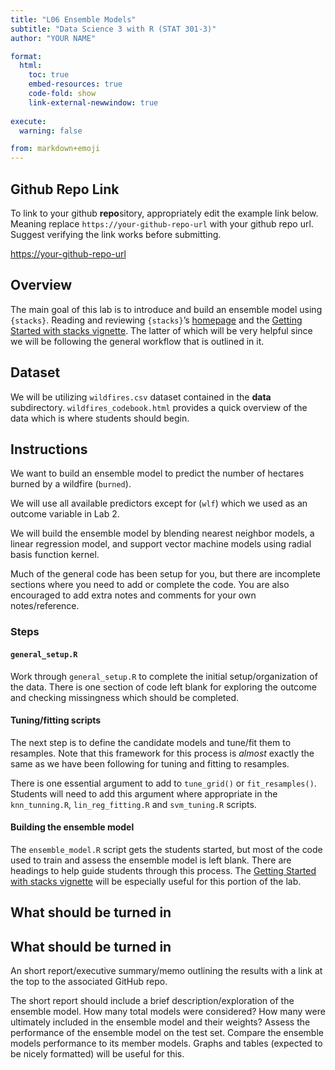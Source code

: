 ```yaml
---
title: "L06 Ensemble Models"
subtitle: "Data Science 3 with R (STAT 301-3)"
author: "YOUR NAME"

format:
  html:
    toc: true
    embed-resources: true
    code-fold: show
    link-external-newwindow: true
    
execute:
  warning: false

from: markdown+emoji 
---
```


::: {.callout-tip icon=false}

## Github Repo Link

To link to your github **repo**sitory, appropriately edit the example link below. Meaning replace `https://your-github-repo-url` with your github repo url. Suggest verifying the link works before submitting.

[https://your-github-repo-url](https://your-github-repo-url)

:::

## Overview

The main goal of this lab is to introduce and build an ensemble model using `{stacks}`. Reading and reviewing `{stacks}`'s [homepage](https://stacks.tidymodels.org/index.html) and the [Getting Started with stacks vignette](https://stacks.tidymodels.org/articles/basics.html). The latter of which will be very helpful since we will be following the general workflow that is outlined in it.

## Dataset

We will be utilizing `wildfires.csv` dataset contained in the **data** subdirectory. `wildfires_codebook.html` provides a quick overview of the data which is where students should begin.

## Instructions

We want to build an ensemble model to predict the number of hectares burned by a wildfire (`burned`). 

We will use all available predictors except for (`wlf`) which we used as an outcome variable in Lab 2. 

We will build the ensemble model by blending nearest neighbor models, a linear regression model, and support vector machine models using radial basis function kernel.

Much of the general code has been setup for you, but there are incomplete sections where you need to add or complete the code. You are also encouraged to add extra notes and comments for your own notes/reference.

### Steps

#### `general_setup.R`

Work through `general_setup.R` to complete the initial setup/organization of the data. There is one section of code left blank for exploring the outcome and checking missingness which should be completed. 

#### Tuning/fitting scripts

The next step is to define the candidate models and tune/fit them to resamples. Note that this framework for this process is *almost* exactly the same as we have been following for tuning and fitting to resamples. 

There is one essential argument to add to `tune_grid()` or `fit_resamples()`. Students will need to add this argument where appropriate in the `knn_tunning.R`, `lin_reg_fitting.R` and `svm_tuning.R` scripts.

#### Building the ensemble model

The `ensemble_model.R` script gets the students started, but most of the code used to train and assess the ensemble model is left blank. There are headings to help guide students through this process. The [Getting Started with stacks vignette](https://stacks.tidymodels.org/articles/basics.html){target="_blank"} will be especially useful for this portion of the lab.

## What should be turned in
## What should be turned in

An short report/executive summary/memo outlining the results with a link at the top to the associated GitHub repo. 

The short report should include a brief description/exploration of the ensemble model. How many total models were considered? How many were ultimately included in the ensemble model and their weights? Assess the performance of the ensemble model on the test set. Compare the ensemble models performance to its member models. Graphs and tables (expected to be nicely formatted) will be useful for this. 
